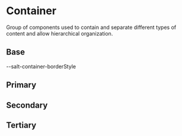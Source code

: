 
<Meta title="Theme/Characteristics/Container" />

# Container

Group of components used to contain and separate different types of content and
allow hierarchical organization.

## Base

<DocGrid>
  <LineBlockCell />
  <LineBlockCode>--salt-container-borderStyle</LineBlockCode>
</DocGrid>

## Primary

<DocGrid>
  <ColorBlock colorVar="--salt-container-primary-background" />
  <ColorBlock colorVar="--salt-container-primary-background-disabled" />
  <ColorBlock colorVar="--salt-container-primary-borderColor" />
  <ColorBlock colorVar="--salt-container-primary-borderColor-disabled" />
</DocGrid>

## Secondary

<DocGrid>
  <ColorBlock colorVar="--salt-container-secondary-background" />
  <ColorBlock colorVar="--salt-container-secondary-background-disabled" />
  <ColorBlock colorVar="--salt-container-secondary-borderColor" />
  <ColorBlock colorVar="--salt-container-secondary-borderColor-disabled" />
</DocGrid>

## Tertiary

<DocGrid>
  <ColorBlock colorVar="--salt-container-tertiary-background" />
  <ColorBlock colorVar="--salt-container-tertiary-background-disabled" />
  <ColorBlock colorVar="--salt-container-tertiary-borderColor" />
  <ColorBlock colorVar="--salt-container-tertiary-borderColor-disabled" />
</DocGrid>
